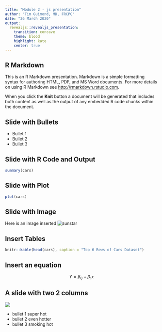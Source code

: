 ```yaml
---
title: "Module 2 - js presentation"
author: "Tim Guimond, MD, FRCPC"
date: "26 March 2020"
output: 
  revealjs::revealjs_presentation:
    transition: concave
    theme: blood
    highlight: kate
    center: true
---
```


## R Markdown

This is an R Markdown presentation. Markdown is a simple formatting syntax for authoring HTML, PDF, and MS Word documents. For more details on using R Markdown see <http://rmarkdown.rstudio.com>.

When you click the **Knit** button a document will be generated that includes both content as well as the output of any embedded R code chunks within the document.

## Slide with Bullets

- Bullet 1
- Bullet 2
- Bullet 3

## Slide with R Code and Output

```r
summary(cars)
```

## Slide with Plot

```r
plot(cars)
```

## Slide with Image {.flexbox .vcenter}

Here is an image inserted
![sunstar](sunstar.png)

## Insert Tables
```r
knitr::kable(head(cars), caption = "Top 6 Rows of Cars Dataset")
```

## Insert an equation
$$ Y= \beta_0 + \beta_1x $$

## A slide with two 2 columns {.columns-2}

![](sunstar.png)

 - bullet 1 super hot
 - bullet 2 even hotter
 - bullet 3 smoking hot
